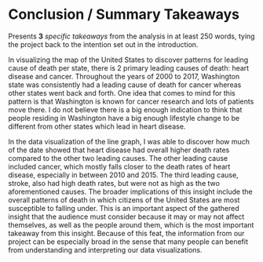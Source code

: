 # Conclusion / Summary Takeaways

Presents **3** *specific takeaways* from the analysis in at least 250 words, tying the project back to the intention set out in the introduction.

In visualizing the map of the United States to discover patterns for leading cause of death per state, there is 2 primary leading causes of death: heart disease and cancer. Throughout the years of 2000 to 2017, Washington state was consistently had a leading cause of death for cancer whereas other states went back and forth. One idea that comes to mind for this pattern is that Washington is known for cancer research and lots of patients move there. I do not believe there is a big enough indication to think that people residing in Washington have a big enough lifestyle change to be different from other states which lead in heart disease. 

In the data visualization of the line graph, I was able to discover how much of the date showed that heart disease had overall higher death rates compared to the other two leading causes. The other leading cause included cancer, which mostly falls closer to the death rates of heart disease, especially in between 2010 and 2015. The third leading cause, stroke, also had high death rates, but were not as high as the two aforementioned causes. The broader implications of this insight include the overall patterns of death in which citizens of the United States are most susceptible to falling under. This is an important aspect of the gathered insight that the audience must consider because it may or may not affect themselves, as well as the people around them, which is the most important takeaway from this insight. Because of this feat, the information from our project can be especially broad in the sense that many people can benefit from understanding and interpreting our data visualizations. 